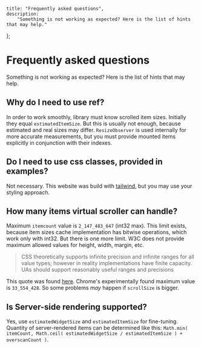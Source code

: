     title: "Frequently asked questions",
    description:
        "Something is not working as expected? Here is the list of hints that may help."
};

# Frequently asked questions

Something is not working as expected? Here is the list of hints that may help.

## Why do I need to use ref?

In order to work smoothly, library must know scrolled item sizes. Initially they equal `estimatedItemSize`. But this is usually not
enough, because estimated and real sizes may differ. `ResizeObserver` is used internally
for more accurate measurements, but you must provide mounted items explicitly in
conjunction with their indexes.

## Do I need to use css classes, provided in examples?

Not necessary. This website was build with [tailwind](https://tailwindcss.com/),
but you may use your styling approach.

## How many items virtual scroller can handle?

Maximum `itemcount` value is `2_147_483_647` (int32 max).
This limit exists, because item sizes cache implementation has bitwise operations, which work only with int32.
But there is one more limit. W3C does not provide maximum allowed values for height, width, margin, etc.

> CSS theoretically supports infinite precision and infinite ranges for all value types;
> however in reality implementations have finite capacity.
> UAs should support reasonably useful ranges and precisions

This quote was found [here](https://www.w3.org/TR/css3-values/). Chrome's experimentally found maximum value is `33_554_428`.
So some problems _may_ happen if `scrollSize` is bigger.

## Is Server-side rendering supported?

Yes, use `estimatedWidgetSize` and `estimatedItemSize` for fine-tuning.
Quantity of server-rendered items can be determined like this: `Math.min( itemCount, Math.ceil( estimatedWidgetSize / estimatedItemSize ) + overscanCount )`.
